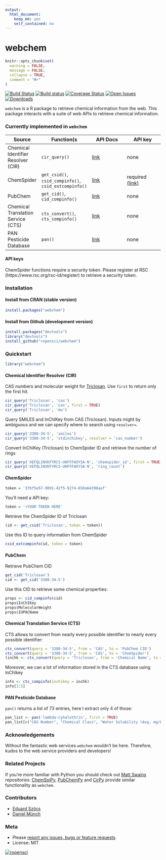 ```yaml
---
output:
  html_document:
    keep_md: yes
    self_contained: no
---
```

webchem
=============

```r
knitr::opts_chunk$set(
  warning = FALSE, 
  message = FALSE,
  collapse = TRUE,
  comment = "#>"
)
```

[![Build Status](https://travis-ci.org/ropensci/webchem.png)](https://travis-ci.org/ropensci/webchem)
[![Build status](https://ci.appveyor.com/api/projects/status/e3sa6e918jlemv46/branch/master)](https://ci.appveyor.com/project/EDiLD/webchem)
[![Coverage Status](https://coveralls.io/repos/ropensci/webchem/badge.svg?branch=master)](https://coveralls.io/r/ropensci/webchem?branch=master)
[![Open Issues](https://img.shields.io/github/issues/ropensci/webchem.svg)](https://github.com/ropensci/webchem/issues)
[![Downloads](http://cranlogs.r-pkg.org/badges/webchem)](http://cranlogs.r-pkg.org/badges/webchem)

`webchem` is a R package to retrieve chemical information from  the web. 
This package interacts with a suite of web APIs to retrieve chemical information.


### Currently implemented in `webchem`

Source | Function(s | API Docs | API key
------ | --------- | -------- | --------
Chemical Identifier Resolver (CIR) | `cir_query()` | [link](http://cactus.nci.nih.gov/chemical/structure_documentation) | none
ChemSpider | `get_csid()`, `csid_compinfo()`, `csid_extcompinfo()` | [link](http://www.chemspider.com/AboutServices.aspx?) | required [(link)](https://www.rsc.org/rsc-id/register )
PubChem | `get_cid()`, `cid_compinfo()` | [link](https://pubchem.ncbi.nlm.nih.gov/) | none
Chemical Translation Service (CTS) | `cts_convert()`, `cts_compinfo()` | [link](http://cts.fiehnlab.ucdavis.edu/) | none
PAN Pesticide Database | `pan()` | [link](http://www.pesticideinfo.org/) | none

#### API keys
ChemSpider functions require a security token. 
Please register at RSC (https://www.rsc.org/rsc-id/register) to retrieve a security token.

### Installation
#### Install from CRAN (stable version)
```r
install.packages("webchem")
```


#### Install from Github (development version)
```r
install.packages("devtools")
library("devtools")
install_github("ropensci/webchem")
```

### Quickstart

```r
library("webchem")
```

#### Chemical Identifier Resolver (CIR)

CAS numbers and molecular weight for [Triclosan](http://en.wikipedia.org/wiki/Triclosan).
Use `first` to return only the first hit.
```r
cir_query('Triclosan', 'cas')
cir_query('Triclosan', 'cas', first = TRUE)
cir_query('Triclosan', 'mw')
```

Query SMILES and InChIKey from CAS (Triclosan).
Inputs might by ambiguous and we can specify where to search using `resolver=`.
```r
cir_query('3380-34-5', 'smiles')
cir_query('3380-34-5', 'stdinchikey', resolver = 'cas_number')
```

Convert InChiKey (Triclosan) to ChemSpider ID and retrieve the number of rings
```r
cir_query('XEFQLINVKFYRCS-UHFFFAOYSA-N', 'chemspider_id', first = TRUE)
cir_query('XEFQLINVKFYRCS-UHFFFAOYSA-N', 'ring_count')
```


#### ChemSpider
```r
token = '37bf5e57-9091-42f5-9274-650a64398aaf'
```

You'll need a API key:
```r
token = '<YOUR TOKEN HERE'
```

Retrieve the ChemSpider ID of Triclosan
```r
(id <- get_csid('Triclosan', token = token))
```

Use this ID to query information from ChemSpider
```r
csid_extcompinfo(id, token = token)
```


#### PubChem

Retrieve PubChem CID
```r
get_cid('Triclosan')
cid <- get_cid('3380-34-5')
```

Use this CID to retrieve some chemical properties:
```r
props <- cid_compinfo(cid)
props$InChIKey
props$MolecularWeight
props$IUPACName
```


#### Chemical Translation Service (CTS)

CTS allows to convert from nearly every possible identifier to nearly every possible identifier:
```r
cts_convert(query = '3380-34-5', from = 'CAS', to = 'PubChem CID')
cts_convert(query = '3380-34-5', from = 'CAS', to = 'ChemSpider')
(inchk <- cts_convert(query = 'Triclosan', from = 'Chemical Name', to = 'inchikey'))
```

Moreover, we can a lot of information stored in the CTS database using InChIkey
```r
info <- cts_compinfo(inchikey = inchk)
info[1:5]
```



#### PAN Pesticide Database
`pan()` returns a list of 73 entries, here I extract only 4 of those:
```r
pan_list <- pan('lambda-Cyhalothrin', first = TRUE)
pan_list[c("CAS Number", "Chemical Class", "Water Solubility (Avg, mg/L)", "Adsorption Coefficient (Koc)" )]
```



### Acknowledgements
Without the fantastic web services `webchem` wouldn't be here.
Therefore, kudos to the web service providers and developers!


### Related Projects
If you're more familiar with Python you should check out [Matt Swains](https://github.com/mcs07) repositories: [ChemSpiPy](https://github.com/mcs07/ChemSpiPy), [PubChemPy](https://github.com/mcs07/PubChemPy) and [CirPy](https://github.com/mcs07/CIRpy) provide similar functionality as `webchem`.


### Contributors

+ [Eduard Szöcs](https://github.com/EDiLD)
+ [Daniel Münch](https://github.com/Dahaniel)

### Meta

* Please [report any issues, bugs or feature requests](https://github.com/edild/webchem/issues).
* License: MIT

[![ropensci](http://ropensci.org/public_images/github_footer.png)](http://ropensci.org)
